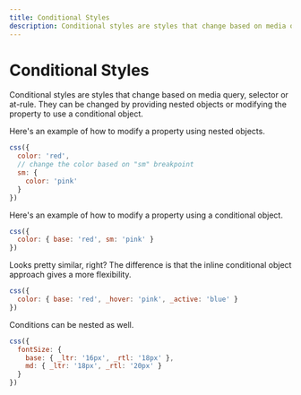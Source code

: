 ```yaml
---
title: Conditional Styles
description: Conditional styles are styles that change based on media query, selector or at-rule.
---
```


# Conditional Styles

Conditional styles are styles that change based on media query, selector or at-rule. They can be changed by providing
nested objects or modifying the property to use a conditional object.

Here's an example of how to modify a property using nested objects.

```js
css({
  color: 'red',
  // change the color based on "sm" breakpoint
  sm: {
    color: 'pink'
  }
})
```

Here's an example of how to modify a property using a conditional object.

```js
css({
  color: { base: 'red', sm: 'pink' }
})
```

Looks pretty similar, right? The difference is that the inline conditional object approach gives a more flexibility.

```js
css({
  color: { base: 'red', _hover: 'pink', _active: 'blue' }
})
```

Conditions can be nested as well.

```js
css({
  fontSize: {
    base: { _ltr: '16px', _rtl: '18px' },
    md: { _ltr: '18px', _rtl: '20px' }
  }
})
```
